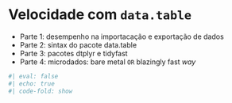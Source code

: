 
# Velocidade com `data.table`

- Parte 1: desempenho na importacação e exportação de dados
- Parte 2: sintax do pacote data.table
- Parte 3: pacotes dtplyr e tidyfast
- Parte 4: microdados: bare metal `OR` blazingly fast _way_

```r
#| eval: false
#| echo: true
#| code-fold: show
```

